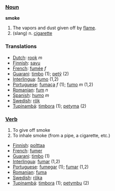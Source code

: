 === [[Noun]] ===

'''smoke'''

#The vapors and dust given off by [[flame]].
# (slang) n. [[cigarette]]

=== Translations ===
*[[Dutch]]: [[rook]] ''m''
*[[Finnish]]: [[savu]]
*[[French]]: [[fumée]] ''f''
*[[Guarani]]: [[timbo]] (1); [[petỹ]] (2)
*[[Interlingua]]: [[fumo]] (1,2)
*[[Portuguese]]: [[fumaça]] ''f'' (1); [[fumo]] ''m'' (1,2)
*[[Romanian]]: [[fum]] ''n''
*[[Spanish]]: [[humo]] ''m''
*[[Swedish]]: [[rök]]
*[[Tupinambá]]: [[timbora]] (1); [[petyma]] (2)

=== [[Verb]] ===

#To give off smoke
#To inhale smoke (from a pipe, a cigarette, etc.)

*[[Finnish]]: [[polttaa]]
*[[French]]: [[fumer]]
*[[Guarani]]: [[timbo]] (1)
*[[Interlingua]]: [[fumar]] (1,2)
*[[Portuguese]]: [[fumegar]] (1); [[fumar]] (1,2)
*[[Romanian]]: [[fuma]]
*[[Swedish]]: [[röka]]
*[[Tupinambá]]: [[timbora]] (1); [[petymbu]] (2)